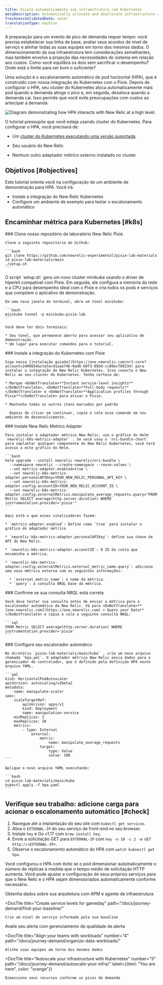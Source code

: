 ```yaml
---
title: Escale automaticamente sua infraestrutura com Kubernetes
metaDescription: Automatically allocate and deallocate infrastructure resources to your pods with horizontal pod autoscaling.
freshnessValidatedDate: never
translationType: machine
---
```



A preparação para um evento de pico de demanda requer tempo: você precisa estabelecer sua linha de base, avaliar seus acordos de nível de serviço e alinhar todas as suas equipes em torno dos mesmos dados. O dimensionamento da sua infraestrutura tem considerações semelhantes, mas também envolve a projeção das necessidades do sistema em relação aos custos. Como você equilibra os dois sem sacrificar o desempenho? Onde está o limite para ser bom o suficiente?

Uma solução é o escalonamento automático de pod horizontal (HPA), que é construído com nossa integração do Kubernetes com o Pixie. Depois de configurar o HPA, seu cluster do Kubernetes aloca automaticamente mais pod quando a demanda atinge o pico e, em seguida, desaloca quando a demanda cai. Isso permite que você evite preocupações com custos ao antecipar a demanda.

<img
  title="Horizontal pod autoscaling"
  alt="Diagram demonstrating how HPA interacts with New Relic at a high level."
  src={kubernetesK8sHPA}
/>

O tutorial pressupõe que você esteja usando cluster do Kubernetes. Para configurar o HPA, você precisará de:

* Um [cluster do Kubernetes executando uma versão suportada](/docs/kubernetes-pixie/kubernetes-integration/get-started/kubernetes-integration-compatibility-requirements).

* Seu usuário do New Relic

  <InlinePopover type="licenseKey"/>

* Nenhum outro adaptador métrico externo instalado no cluster

## Objetivos [#objectives]

Este tutorial orienta você na configuração de um ambiente de demonstração para HPA. Você irá:

* Instale a integração do New Relic Kubernetes
* Configure um ambiente de exemplo para testar o escalonamento automático

## Encaminhar métrica para Kubernetes [#k8s]

<Steps>
  <Step>
    ### Clone nosso repositório de laboratório New Relic Pixie

    Clone o seguinte repositório do Github:

    ```bash
    git clone https://github.com/newrelic-experimental/pixie-lab-materials
    ​​cd pixie-lab-materials/main
    ./setup.sh
    ```
  </Step>

  <Step>
    O script `setup.sh` gera um novo cluster minikube usando o driver de hiperkit compatível com Pixie. Em seguida, ele configura a memória da rede e a CPU para desempenho ideal com o Pixie e cria todos os pods e serviços que compõem o aplicativo de demonstração.

    Em uma nova janela do terminal, abra um túnel minikube:

    ```bash
    minikube tunnel -p minikube-pixie-lab
    ```

    Você deve ter dois terminais:

    * Seu túnel, que permanece aberto para acessar seu aplicativo de demonstração.
    * Um lugar para executar comandos para o tutorial.
  </Step>

  <Step>
    ### Instale a integração do Kubernetes com Pixie

    Siga nossa [instalação guiada](https://one.newrelic.com/nr1-core?account=2498654&state=d1aae74b-0ad6-b0f3-093d-cc89ecf89234) para instalar a integração do New Relic Kubernetes. Isso conecta o New Relic ao seu cluster do Kubernetes. Tenha certeza de:

    * Marque <DoNotTranslate>**Instant service-level insights**</DoNotTranslate>, <DoNotTranslate>**Full-body requests**</DoNotTranslate> e <DoNotTranslate>**Application profiles through Pixie**</DoNotTranslate> para ativar o Pixie.

    * Mantenha todos os outros itens marcados por padrão

      Depois de clicar em continuar, copie e cole esse comando em seu ambiente de desenvolvimento.
  </Step>

  <Step>
    ### Instale New Relic Metrics Adapter

    Para instalar o adaptador métrico New Relic, use o gráfico do Helm `newrelic-k8s-metrics-adapter` . Se você usou o `nri-bundle-chart` para implantar qualquer componente do New Relic Kubernetes, você terá acesso a este gráfico do Helm.

    ```bash
    helm upgrade --install newrelic newrelic/nri-bundle \
      --namespace newrelic --create-namespace --reuse-values \
      --set metrics-adapter.enabled=true \
      --set newrelic-k8s-metrics-adapter.personalAPIKey=YOUR_NEW_RELIC_PERSONAL_API_KEY \
      --set newrelic-k8s-metrics-adapter.config.accountID=YOUR_NEW_RELIC_ACCOUNT_ID \
      --set newrelic-k8s-metrics-adapter.config.externalMetrics.manipulate_average_requests.query="FROM Metric SELECT average(http.server.duration) WHERE instrumentation.provider='pixie'"
    ```

    Aqui está o que esses sinalizadores fazem:

    * `metrics-adapter.enabled`: Define como `true` para instalar o gráfico do adaptador métrico

    * `newrelic-k8s-metrics-adapter.personalAPIKey`: define sua chave de API do New Relic.

    * `newrelic-k8s-metrics-adapter.accountID`: O ID da conta que encaminha a métrica.

    * `newrelic-k8s-metrics-adapter.config.externalMetrics.external_metric_name.query`: adiciona uma nova métrica externa com as seguintes informações:

      * `external_metric_name`: o nome da métrica.
      * `query`: a consulta NRQL base da métrica.
  </Step>

  <Step>
    ### Confirme se sua consulta NRQL está correta

    Você deve testar sua consulta antes de enviar a métrica para o escalonador automático da New Relic. Vá para <DoNotTranslate>**[one.newrelic.com](https://one.newrelic.com) > Query your Data**</DoNotTranslate> e copie e cole a seguinte consulta NRQL:

    ```sql
    FROM Metric SELECT average(http.server.duration) WHERE instrumentation.provider='pixie'
    ```
  </Step>

  <Step>
    ### Configure seu escalonador automático

    No diretório `pixie-lab-materials/main/kube` , crie um novo arquivo chamado `hpa.yml`. O adaptador métrico New Relic envia dados para o gerenciador do controlador, que é definido pela definição HPA neste arquivo YAML.

    ```yml
    kind: HorizontalPodAutoscaler
    apiVersion: autoscaling/v2beta2
    metadata:
        name: manipulate-scaler
    spec:
        scaleTargetRef:
            apiVersion: apps/v1
            kind: Deployment
            name: manipulation-service
        minReplicas: 1
        maxReplicas: 10
        metrics:
            - type: External
                external:
                    metric:
                        name: manipulate_average_requests
                    target:
                        type: Value
                        value: 100
    ```

    Aplique o novo arquivo YAML executando:

    ```bash
    cd pixie-lab-materials/main/kube
    kubectl apply -f hpa.yaml
    ```
  </Step>
</Steps>

## Verifique seu trabalho: adicione carga para acionar o escalonamento automático [#check]

1. Navegue até a implantação do seu site com `kubectl get services`.
2. Abra o `EXTERNAL-IP` do seu serviço de front-end no seu browser.
3. Instale `hey` e Go v1.17 com `brew install hey`.
4. Envie a solicitação GET para `EXTERNAL-IP` com `hey -n 10 -c 2 -m GET http://<EXTERNAL-IP>`.
5. Observe o escalonamento automático do HPA com `watch kubnectl get hpa`.

Você configurou o HPA com êxito se o pod dimensionar automaticamente o número de réplicas à medida que o tempo médio de solicitação HTTP aumenta. Você pode ajustar a configuração de seus próprios serviços para que o New Relic e o HPA sejam dimensionados automaticamente conforme necessário.

<DocTiles numbered>
  <DocTile
    title="Get started"
    path="/docs/journey-demand/get-started"
  >
    Obtenha dados sobre sua arquitetura com APM e agente de infraestrutura
  </DocTile>

  <DocTile
    title="Create service levels for gameday"
    path="/docs/journey-demand/find-your-baseline/"
  >
    Crie um nível de serviço informado pela sua baseline
  </DocTile>
</DocTiles>

<DocTiles>
  <DocTile
    title="Reduce noise with quality alerts"
    number="3"
    path="/docs/journey-demand/create-quality-alerts/"
  >
    Avalie seu alerta com gerenciamento de qualidade de alerta
  </DocTile>

  <DocTile
    title="Align your teams with workloads"
    number="4"
    path="/docs/journey-demand/organize-data-workloads/"
  >
    Alinhe suas equipes em torno dos mesmos dados
  </DocTile>

  <DocTile
    title="Autoscale your infrastructure with Kubernetes"
    number="5"
    path="/docs/journey-demand/autoscale-your-infra/"
    label={{text: "You are here", color: "orange"}}
  >
    Dimensione seus recursos conforme os picos de demanda
  </DocTile>
</DocTiles>